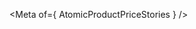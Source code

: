
<Meta of={ AtomicProductPriceStories } />

<Title />
<Subtitle><Description/></Subtitle>

<CanvasWithGithub
  of={ AtomicProductPriceStories.Default }
  githubPath="commerce/atomic-product-price/atomic-product-price.ts"
/>

## Usage
The `atomic-product-price` component displays the price of a product. It uses the current currency set in the engine configuration.
It is typically used within `atomic-product-template` components to show the price of a product in a product list.

```html
<atomic-commerce-interface>
  ...
  <atomic-commerce-product-list>
    <atomic-product-template>
      <template>
        ...
        <atomic-product-section-emphasized>
          <atomic-product-price></atomic-product-price>
        </atomic-product-section-emphasized>

      </template>
    </atomic-product-template>
  </atomic-commerce-product-list>
</atomic-commerce-interface>
```

## Examples
<Stories title={""}/>
